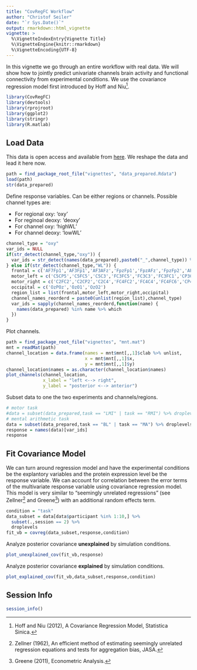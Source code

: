 ```yaml
---
title: "CovRegFC Workflow"
author: "Christof Seiler"
date: "`r Sys.Date()`"
output: rmarkdown::html_vignette
vignette: >
  %\VignetteIndexEntry{Vignette Title}
  %\VignetteEngine{knitr::rmarkdown}
  %\VignetteEncoding{UTF-8}
---
```


In this vignette we go through an entire workflow with real data. We will show how to jointly predict univariate channels brain activity and functional connectivity from experimental conditions. We use the covariance regression model first introduced by Hoff and Niu^[Hoff and Niu (2012), A Covariance Regression Model, Statistica Sinica.].

```r
library(CovRegFC)
library(devtools)
library(rprojroot)
library(ggplot2)
library(stringr)
library(R.matlab)
```

## Load Data

This data is open access and available from [here](http://doc.ml.tu-berlin.de/hBCI/). We reshape the data and lead it here now.

```r
path = find_package_root_file("vignettes", "data_prepared.Rdata")
load(path)
str(data_prepared)
```

Define response variables. Can be either regions or channels. Possible channel types are:

* For regional oxy: 'oxy'
* For reginoal deoxy: 'deoxy'
* For channel oxy: 'highWL'
* For channel deoxy: 'lowWL'

```r
channel_type = "oxy"
var_ids = NULL
if(str_detect(channel_type,"oxy")) {
  var_ids = str_detect(names(data_prepared),paste0("_",channel_type)) %>% which
} else if(str_detect(channel_type,"WL")) {
  frontal = c('AF7Fp1','AF3Fp1','AF3AFz','FpzFp1','FpzAFz','FpzFp2','AF4AFz','AF4Fp2','AF8Fp2')
  motor_left = c('C5CP5','C5FC5','C5C3','FC3FC5','FC3C3','FC3FC1','CP3CP5','CP3C3','CP3CP1','C1C3','C1FC1','C1CP1')
  motor_right = c('C2FC2','C2CP2','C2C4','FC4FC2','FC4C4','FC4FC6','CP4CP6','CP4CP2','CP4C4','C6CP6','C6C4','C6FC6')
  occipital = c('OzPOz','OzO1','OzO2')
  region_list = list(frontal,motor_left,motor_right,occipital)
  channel_names_reorderd = paste0(unlist(region_list),channel_type)
  var_ids = sapply(channel_names_reorderd,function(name) {
    names(data_prepared) %in% name %>% which
  })
}
```

Plot channels.

```r
path = find_package_root_file("vignettes", "mnt.mat")
mnt = readMat(path)
channel_location = data.frame(names = mnt$mnt[,,1]$clab %>% unlist,
                              x = mnt$mnt[,,1]$x,
                              y = mnt$mnt[,,1]$y)
channel_location$names = as.character(channel_location$names)
plot_channels(channel_location,
              x_label = "left <--> right",
              y_label = "posterior <--> anterior")
```

Subset data to one the two experiments and channels/regions.

```r
# motor task
#data = subset(data_prepared,task == "LMI" | task == "RMI") %>% droplevels
# mental arithmetic task
data = subset(data_prepared,task == "BL" | task == "MA") %>% droplevels
response = names(data)[var_ids]
response
```

## Fit Covariance Model

We can turn around regression model and have the experimental conditions be the explantory variables and the protein expression level be the response variable. We can account for correlation between the error terms of the multivariate response variable using covariance regression model. This model is very similar to "seemingly unrelated regressions" (see Zellner^[Zellner (1962), An efficient method of estimating seemingly unrelated regression equations and tests for aggregation bias, JASA.] and Greene^[Greene (2011), Econometric Analysis.]) with an additional random effects term.

```r
condition = "task"
data_subset = data[data$participant %in% 1:10,] %>%
  subset(.,session == 2) %>%
  droplevels
fit_vb = covreg(data_subset,response,condition)
```

Analyze posterior covariance **unexplained** by simulation conditions.

```r
plot_unexplained_cov(fit_vb,response)
```

Analyze posterior covariance **explained** by simulation conditions.

```r
plot_explained_cov(fit_vb,data_subset,response,condition)
```

## Session Info

```r
session_info()
```
